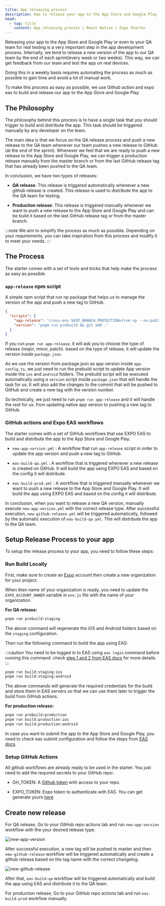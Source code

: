 ```yaml
---
title: App releasing process
description: How to release your app to the App Store and Google Play
head:
  - tag: title
    content: App releasing process | React Native / Expo Starter
---
```



Releasing your app to the App Store and Google Play or even to your QA team for real testing is a very important step in the app development process. Internally, we tend to release a new version of the app to our QA team by the end of each sprint(every week or two weeks). This way, we can get feedback from our team and test the app on real devices.

Doing this in a weekly basis requires automating the process as much as possible to gain time and avoid a lot of manual work.

To make this process as easy as possible, we use Github action and expo eas to build and release our app to the App Store and Google Play.

## The Philosophy

The philosophy behind this process is to have a single task that you should trigger to build and distribute the app. This task should be triggered manually by any developer on the team.

The main idea is that we focus on the QA release process and push a new release to the QA team whenever our team pushes a new release to GitHub (at the end of the sprint). Whenever we feel that we are ready to push a new release to the App Store and Google Play, we can trigger a production release manually from the master branch or from the last GitHub release tag that has already been pushed to the QA team.

In conclusion, we have two types of releases:

- **QA release**: This release is triggered automatically whenever a new github release is created. This release is used to distribute the app to the QA team for testing.

- **Production release**: This release is triggered manually whenever we want to push a new release to the App Store and Google Play and can be build it based on the last GitHub release tag or from the master branch.

:::note
We aim to simplify the process as much as possible. Depending on your requirements, you can take inspiration from this process and modify it to meet your needs.
:::

## The Process

The starter comes with a set of tools and tricks that help make the process as easy as possible.

### `app-release` npm script

A simple npm script that run np package that helps us to manage the version of the app and push a new tag to GitHub.

```json
{
  "scripts": {
    "app-release": "cross-env SKIP_BRANCH_PROTECTION=true np --no-publish --no-cleanup --no-release-draft",
    "version": "pnpm run prebuild && git add ."
  }
}
```

If you run `pnpm run app-release`, it will ask you to choose the type of release (major, minor, patch). based on the type of release, it will update the version inside `package.json`.

As we use the version from package.json as app version inside `app-config.ts`, we just need to run the prebuild script to update App version inside the `ios` and `android` folders. The prebuild script will be executed automatically using a `version` script inside `package.json` that will handle the task for us. It will also add the changes to the commit that will be pushed to GitHub and create a new tag with the version number.

So technically, we just need to run `pnpm run app-release` and it will handle the rest for us. from updating native app version to pushing a new tag to GitHub.

### GitHub actions and Expo EAS workflows

The starter comes with a set of GitHub workflows that use EXPO EAS to build and distribute the app to the App Store and Google Play.

- `new-app-version.yml` : A workflow that run `app-release` script in order to update the app version and push a new tag to GitHub.

- `eas-build-qa.yml` : A workflow that is triggered whenever a new release is created on GitHub. It will build the app using EXPO EAS and based on the config it will distribute.

- `eas-build-prod.yml` : A workflow that is triggered manually whenever we want to push a new release to the App Store and Google Play. It will build the app using EXPO EAS and based on the config it will distribute.

In conclusion, when you want to release a new QA version, manually execute `new-app-version.yml` with the correct release type. After successful execution, `new-github-release.yml` will be triggered automatically, followed by the automatic execution of `eas-build-qa.yml`. This will distribute the app to the QA team.

## Setup Release Process to your app

To setup the release process to your app, you need to follow these steps:

### Run Build Locally

First, make sure to create an [Expo](expo.dev) account then create a new organization for your project.

When then name of your organization is ready, you need to update the `EXPO_ACCOUNT_OWNER` variable in `env.js` file with the name of your organization.

**For QA release:**

```bash
pnpm run prebuild:staging
```

The above command will regenerate the iOS and Android folders based on the `staging` configuration.

Then run the following command to build the app using EAS:

:::caution
You need to be logged in to EAS using `eas login` command before running this command. check [step 1 and 2 from EAS docs](https://docs.expo.dev/build/setup/) for more details.
:::

```bash
pnpm run build:staging:ios
pnpm run build:staging:android
```

The above commands will generate the required credentials for the build and store them in EAS servers so that we can use them later to trigger the build from GitHub actions.

**For production release:**

```bash
pnpm run prebuild:production
pnpm run build:production:ios
pnpm run build:production:android
```

In case you want to submit the app to the App Store and Google Play, you need to check eas submit configuration and follow the steps from [EAS docs](https://docs.expo.dev/submit/introduction/).

### Setup GitHub Actions

All github workflows are already ready to be used in the starter. You just need to add the required secrets to your GitHub repo:

- GH_TOKEN: A [Github token](https://github.com/settings/tokens) with access to your repo.

- EXPO_TOKEN: Expo token to authenticate with EAS. You can get generate yours [here](https://expo.dev/settings/access-tokens)

## Create new release

For QA release, Go to your GitHub repo actions tab and run `new-app-version` workflow with the your desired release type.

![new-app-version](https://github.com/obytes/react-native-template-obytes/assets/11137944/efc62eda-a465-44ab-a185-860cfd2e9099)

After successful execution, a new tag will be pushed to master and then `new-github-release` workflow will be triggered automatically and create a github release based on the tag name with the correct changelog.

![new-github-release](https://github.com/obytes/react-native-template-obytes/assets/11137944/d3b9d8ff-37f8-4551-97c1-4c9fbc8860d3)

After that, `eas-build-qa` workflow will be triggered automatically and build the app using EAS and distribute it to the QA team.

For production release, Go to your GitHub repo actions tab and run `eas-build-prod` workflow manually.

```

```
